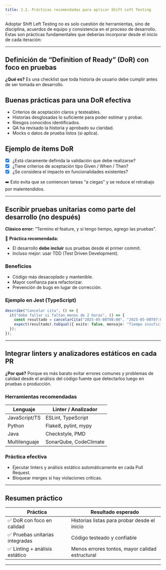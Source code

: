 ```yaml
---
title: 2.2. Prácticas recomendadas para aplicar Shift Left Testing
---
```


Adoptar Shift Left Testing no es solo cuestión de herramientas, sino de disciplina, acuerdos de equipo y consistencia en el proceso de desarrollo. Estas son prácticas fundamentales que deberías incorporar desde el inicio de cada iteración:

---

## Definición de “Definition of Ready” (DoR) con foco en pruebas

**¿Qué es?**
Es una checklist que toda historia de usuario debe cumplir antes de ser tomada en desarrollo.

## Buenas prácticas para una DoR efectiva

* Criterios de aceptación claros y testeables.
* Historias desglosadas lo suficiente para poder estimar y probar.
* Riesgos conocidos identificados.
* QA ha revisado la historia y aprobado su claridad.
* Mocks o datos de prueba listos (si aplica).

## Ejemplo de ítems DoR

* [x] ¿Está claramente definida la validación que debe realizarse?
* [x] ¿Tiene criterios de aceptación tipo Given / When / Then?
* [x] ¿Se considera el impacto en funcionalidades existentes?

➡️ Esto evita que se comiencen tareas “a ciegas” y se reduce el retrabajo por malentendidos.

---

## Escribir pruebas unitarias como parte del desarrollo (no después)

**Clásico error:** “Termino el feature, y si tengo tiempo, agrego las pruebas”.

🔄 **Práctica recomendada:**

* El desarrollo **debe incluir** sus pruebas desde el primer commit.
* Incluso mejor: usar TDD (Test Driven Development).

### Beneficios

* Código más desacoplado y mantenible.
* Mayor confianza para refactorizar.
* Prevención de bugs en lugar de corrección.

### Ejemplo en Jest (TypeScript)

```ts
describe("Cancelar cita", () => {
  it("debe fallar si faltan menos de 2 horas", () => {
    const resultado = cancelarCita("2025-05-08T08:00", "2025-05-08T07:00");
    expect(resultado).toEqual({ exito: false, mensaje: "Tiempo insuficiente" });
  });
});
```

---

## Integrar linters y analizadores estáticos en cada PR

**¿Por qué?**
Porque es más barato evitar errores comunes y problemas de calidad desde el análisis del código fuente que detectarlos luego en pruebas o producción.

### Herramientas recomendadas

| Lenguaje      | Linter / Analizador            |
| ------------- | ------------------------------ |
| JavaScript/TS | ESLint, TypeScript             |
| Python        | Flake8, pylint, mypy           |
| Java          | Checkstyle, PMD                |
| Multilenguaje | SonarQube, CodeClimate |

### Práctica efectiva

* Ejecutar linters y análisis estático automáticamente en cada Pull Request.
* Bloquear merges si hay violaciones críticas.

---

## Resumen práctico

| Práctica                       | Resultado esperado                              |
| ------------------------------ | ----------------------------------------------- |
| ✅ DoR con foco en calidad      | Historias listas para probar desde el inicio    |
| ✅ Pruebas unitarias integradas | Código testeado y confiable                     |
| ✅ Linting + análisis estático  | Menos errores tontos, mayor calidad estructural |

---
